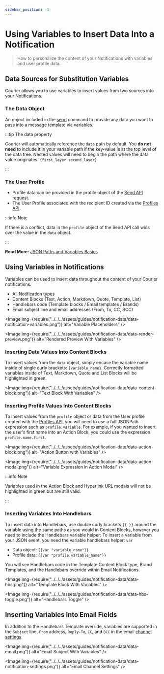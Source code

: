```yaml
---
sidebar_position: -1
---
```



# Using Variables to Insert Data Into a Notification

> How to personalize the content of your Notifications with variables and user profile data.

## Data Sources for Substitution Variables

Courier allows you to use variables to insert values from two sources into your Notifications.

### The Data Object

An object included in the [send](../../../reference/send/intro.mdx) command to provide any data you want to pass into a message template via variables.

:::tip The data property

Courier will automatically reference the `data` path by default. You **do not need** to include it in your variable path if the key-value is at the top level of the data tree. Nested values will need to begin the path where the data value originates. `{first_layer.second_layer}`

:::

### The User Profile

- Profile data can be provided in the profile object of the [Send API](../../../reference/send/intro.mdx) request.
- The User Profile associated with the recipient ID created via the [Profiles API](../../../reference/profiles/intro.mdx).

:::info Note

If there is a conflict, data in the `profile` object of the Send API call wins over the value in the `data` object. 

:::

**Read More:** [JSON Paths and Variables Basics](json-paths-variables.mdx)

## Using Variables in Notifications

Variables can be used to insert data throughout the content of your Courier notifications.

- All Notification types
- Content Blocks (Text, Action, Markdown, Quote, Template, List)
- Handlebars code (Template blocks / Email templates / Brands)
- Email subject line and email addresses (From, To, CC, BCC)

<Image
  img={require("../../../assets/guides/notification-data/data-notification-variables.png")}
  alt="Variable Placeholders"
/>

<Image
  img={require("../../../assets/guides/notification-data/data-render-preview.png")}
  alt="Rendered Preview With Variables"
/>

### Inserting Data Values Into Content Blocks

To insert values from the `data` object, simply encase the variable name inside of single curly brackets: `{variable_name}`.  Correctly formatted variables inside of Text, Markdown, Quote and List Blocks will be highlighted in green.

<Image
  img={require("../../../assets/guides/notification-data/data-content-block.png")}
  alt="Text Block With Variables"
/>

### Inserting Profile Values Into Content Blocks

To insert values from the `profile` object or data from the User profile created with the [Profiles API](../../../reference/profiles/intro.mdx), you will need to use a full JSONPath expression such as `profile.variable`. For example, if you wanted to insert the user's first name into an Action Block, you could use the expression `profile.name.first`.

<Image
  img={require("../../../assets/guides/notification-data/data-action-block.png")}
  alt="Action Button with Variables"
/>

<Image
  img={require("../../../assets/guides/notification-data/data-action-modal.png")}
  alt="Variable Expression in Action Modal"
/>

:::info Note

Variables used in the Action Block and Hyperlink URL modals will not be highlighted in green but are still valid.

:::

### Inserting Variables Into Handlebars 

To insert data into Handlebars, use double curly brackets `{{ }}` around the variable using the same paths as you would in Content Blocks, however you need to include the Handlebars variable helper: To insert a variable from your JSON event, you need the variable handlebars helper: `var`

- Data object: `{{var "variable_name"}}`
- Profile data: `{{var "profile.variable_name"}}`

You will see Handlebars code in the Template Content Block type, Brand Templates, and the Handlebars override within Email Notifications.

<Image
  img={require("../../../assets/guides/notification-data/data-hbs.png")}
  alt="Template Block With Variables"
/>

<Image
  img={require("../../../assets/guides/notification-data/data-hbs-toggle.png")}
  alt="Handlebars Toggle"
/>

## Inserting Variables Into Email Fields

In addition to the Handlebars Template override, variables are supported in the `Subject` line, `From` address, `Reply-To`, `CC`, and `BCC` in the email [channel settings](../notification-settings/email-fields.mdx).

<Image
  img={require("../../../assets/guides/notification-data/data-email.png")}
  alt="Email Subject With Variables"
/>

<Image
  img={require("../../../assets/guides/notification-data/data-notification-settings.png")}
  alt="Email Channel Settings"
/>